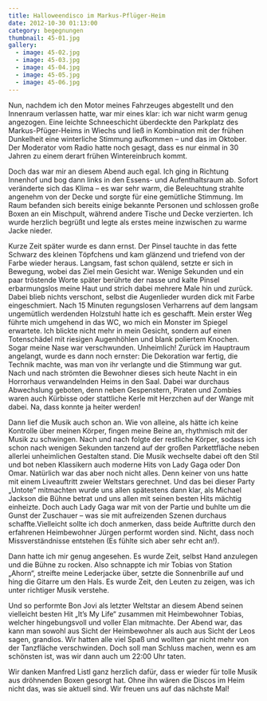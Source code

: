 ```yaml
---
title: Halloweendisco im Markus-Pflüger-Heim
date: 2012-10-30 01:13:00
category: begegnungen
thumbnail: 45-01.jpg
gallery:
  - image: 45-02.jpg
  - image: 45-03.jpg
  - image: 45-04.jpg
  - image: 45-05.jpg
  - image: 45-06.jpg
---
```


Nun, nachdem ich den Motor meines Fahrzeuges abgestellt und den Innenraum verlassen hatte, war mir eines klar: ich war nicht warm genug angezogen. Eine leichte Schneeschicht überdeckte den Parkplatz des Markus-Pfüger-Heims in Wiechs und ließ in Kombination mit der frühen Dunkelheit eine winterliche Stimmung aufkommen – und das im Oktober. Der Moderator vom Radio hatte noch gesagt, dass es nur einmal in 30 Jahren zu einem derart frühen Wintereinbruch kommt.

Doch das war mir an diesem Abend auch egal. Ich ging in Richtung Innenhof und bog dann links in den Essens- und Aufenthaltsraum ab. Sofort veränderte sich das Klima – es war sehr warm, die Beleuchtung strahlte angenehm von der Decke und sorgte für eine gemütliche Stimmung. Im Raum befanden sich bereits einige bekannte Personen und schlossen große Boxen an ein Mischpult, während andere Tische und Decke verzierten. Ich wurde herzlich begrüßt und legte als erstes meine inzwischen zu warme Jacke nieder.

Kurze Zeit später wurde es dann ernst. Der Pinsel tauchte in das fette Schwarz des kleinen Töpfchens und kam glänzend und triefend von der Farbe wieder heraus. Langsam, fast schon quälend, setzte er sich in Bewegung, wobei das Ziel mein Gesicht war. Wenige Sekunden und ein paar tröstende Worte später berührte der nasse und kalte Pinsel erbarmungslos meine Haut und strich dabei mehrere Male hin und zurück. Dabei blieb nichts verschont, selbst die Augenlieder wurden dick mit Farbe eingeschmiert. Nach 15 Minuten regungslosen Verharrens auf dem langsam ungemütlich werdenden Holzstuhl hatte ich es geschafft. Mein erster Weg führte mich umgehend in das WC, wo mich ein Monster im Spiegel erwartete. Ich blickte nicht mehr in mein Gesicht, sondern auf einen Totenschädel mit riesigen Augenhöhlen und blank poliertem Knochen. Sogar meine Nase war verschwunden. Unheimlich!
Zurück im Hauptraum angelangt, wurde es dann noch ernster: Die Dekoration war fertig, die Technik machte, was man von ihr verlangte und die Stimmung war gut. Nach und nach strömten die Bewohner dieses sich heute Nacht in ein Horrorhaus verwandelnden Heims in den Saal. Dabei war durchaus Abwechslung geboten, denn neben Gespenstern, Piraten und Zombies waren auch Kürbisse oder stattliche Kerle mit Herzchen auf der Wange mit dabei. Na, dass konnte ja heiter werden!

Dann lief die Musik auch schon an. Wie von alleine, als hätte ich keine Kontrolle über meinen Körper, fingen meine Beine an, rhythmisch mit der Musik zu schwingen. Nach und nach folgte der restliche Körper, sodass ich schon nach wenigen Sekunden tanzend auf der großen Parkettfläche neben allerlei unheimlichen Gestalten stand. Die Musik wechselte dabei oft den Stil und bot neben Klassikern auch moderne Hits von Lady Gaga oder Don Omar.
Natürlich war das aber noch nicht alles. Denn keiner von uns hatte mit einem Liveauftritt zweier Weltstars gerechnet. Und das bei dieser Party „Untote“ mitmachten wurde uns allen spätestens dann klar, als Michael Jackson die Bühne betrat und uns allen mit seinen besten Hits mächtig einheizte. Doch auch Lady Gaga war mit von der Partie und buhlte um die Gunst der Zuschauer – was sie mit aufreizenden Szenen durchaus schaffte.Vielleicht sollte ich doch anmerken, dass beide Auftritte durch den erfahrenen Heimbewohner Jürgen performt worden sind. Nicht, dass noch Missverständnisse entstehen (Es fühlte sich aber sehr echt an!).

Dann hatte ich mir genug angesehen. Es wurde Zeit, selbst Hand anzulegen und die Bühne zu rocken. Also schnappte ich mir Tobias von Station „Ahorn“, streifte meine Lederjacke über, setzte die Sonnenbrille auf und hing die Gitarre um den Hals. Es wurde Zeit, den Leuten zu zeigen, was ich unter richtiger Musik verstehe.

Und so performte Bon Jovi als letzter Weltstar an diesem Abend seinen vielleicht besten Hit „It’s My Life“ zusammen mit Heimbewohner Tobias, welcher hingebungsvoll und voller Elan mitmachte. Der Abend war, das kann man sowohl aus Sicht der Heimbewohner als auch aus Sicht der Leos sagen, grandios. Wir hatten alle viel Spaß und wollten gar nicht mehr von der Tanzfläche verschwinden. Doch soll man Schluss machen, wenn es am schönsten ist, was wir dann auch um 22:00 Uhr taten.

Wir danken Manfred Listl ganz herzlich dafür, dass er wieder für tolle Musik aus dröhnenden Boxen gesorgt hat. Ohne ihn wären die Discos im Heim nicht das, was sie aktuell sind. Wir freuen uns auf das nächste Mal!
